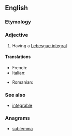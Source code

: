 ==English==

===Etymology===
{{suffix|sum|able|lang=en}}

===Adjective===
{{en-adj}}

# {{lb|en|mathematics|of a function}} Having a [[Lebesgue integral]]

====Translations====
{{trans-top|having a Lebesgue integral}}
* French: {{t+|fr|sommable}}
* Italian: {{t+|it|sommabile}}
{{trans-mid}}
* Romanian: {{t|ro|sumabil}}
{{trans-bottom}}

===See also===
* [[integrable]]

===Anagrams===
* [[sublemma#English|sublemma]]